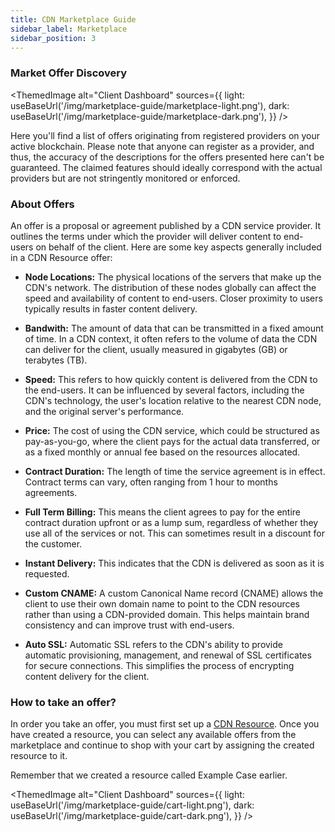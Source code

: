 ```yaml
---
title: CDN Marketplace Guide
sidebar_label: Marketplace
sidebar_position: 3
---
```



### Market Offer Discovery

<ThemedImage
  alt="Client Dashboard"
  sources={{
    light: useBaseUrl('/img/marketplace-guide/marketplace-light.png'),
    dark: useBaseUrl('/img/marketplace-guide/marketplace-dark.png'),
  }}
/>

Here you'll find a list of offers originating from registered providers on your active blockchain. Please note that anyone can register as a provider, and thus, the accuracy of the descriptions for the offers presented here can't be guaranteed. The claimed features should ideally correspond with the actual providers but are not stringently monitored or enforced.

### About Offers

An offer is a proposal or agreement published by a CDN service provider. It outlines the terms under which the provider will deliver content to end-users on behalf of the client. Here are some key aspects generally included in a CDN Resource offer:

- **Node Locations:** The physical locations of the servers that make up the CDN's network. The distribution of these nodes globally can affect the speed and availability of content to end-users. Closer proximity to users typically results in faster content delivery.

- **Bandwith:** The amount of data that can be transmitted in a fixed amount of time. In a CDN context, it often refers to the volume of data the CDN can deliver for the client, usually measured in gigabytes (GB) or terabytes (TB).

- **Speed:** This refers to how quickly content is delivered from the CDN to the end-users. It can be influenced by several factors, including the CDN's technology, the user's location relative to the nearest CDN node, and the original server's performance.

- **Price:** The cost of using the CDN service, which could be structured as pay-as-you-go, where the client pays for the actual data transferred, or as a fixed monthly or annual fee based on the resources allocated.

- **Contract Duration:** The length of time the service agreement is in effect. Contract terms can vary, often ranging from 1 hour to months agreements.

- **Full Term Billing:** This means the client agrees to pay for the entire contract duration upfront or as a lump sum, regardless of whether they use all of the services or not. This can sometimes result in a discount for the customer.

- **Instant Delivery:** This indicates that the CDN is delivered as soon as it is requested.

- **Custom CNAME:** A custom Canonical Name record (CNAME) allows the client to use their own domain name to point to the CDN resources rather than using a CDN-provided domain. This helps maintain brand consistency and can improve trust with end-users.

- **Auto SSL:** Automatic SSL refers to the CDN's ability to provide automatic provisioning, management, and renewal of SSL certificates for secure connections. This simplifies the process of encrypting content delivery for the client.

### How to take an offer?

In order you take an offer, you must first set up a [CDN Resource](/for-clients/cdn/resources). Once you have created a resource, you can select any available offers from the marketplace and continue to shop with your cart by assigning the created resource to it.

Remember that we created a resource called Example Case earlier.

<ThemedImage
  alt="Client Dashboard"
  sources={{
    light: useBaseUrl('/img/marketplace-guide/cart-light.png'),
    dark: useBaseUrl('/img/marketplace-guide/cart-dark.png'),
  }}
/>